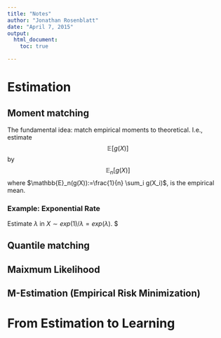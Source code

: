 ```yaml
---
title: "Notes"
author: "Jonathan Rosenblatt"
date: "April 7, 2015"
output: 
  html_document:
    toc: true 

---
```

\newcommand{\expect}[1]{\mathbb{E}[#1]}
\newcommand{\expectn}[1]{\mathbb{E}_n[#1]}


# Estimation

## Moment matching
The fundamental idea: match empirical moments to theoretical. I.e., estimate
$$ \expect{g(X)}   $$
by 
$$ \expectn{g(X)}   $$
where $\mathbb{E}_n(g(X)):=\frac{1}{n}  \sum_i g(X_i)$, is the empirical mean.

### Example: Exponential Rate
Estimate $\lambda$ in $X \sim exp(1)/\lambda = exp(\lambda)$.
$\mathbb{E}


## Quantile matching

## Maixmum Likelihood

## M-Estimation (Empirical Risk Minimization)

# From Estimation to Learning